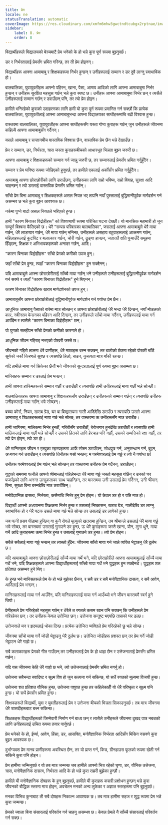 ```yaml
---
title: प्रेम
locale: ne
statusTranslation: automatic
coverImage: https://res.cloudinary.com/xmfm6mhw3gwctndtcubgx2rptnae/image/upload/v1740337243/small_cover_educacion_fundamental_a051170f1c.webp
sidebar:
    label: 8. प्रेम
    order: 8
---
```

विद्यार्थीहरूले विद्यालयको बेञ्चबाटै प्रेम भनेको के हो भन्ने कुरा पूर्ण रूपमा बुझ्नुपर्छ।

डर र निर्भरतालाई प्रेमसँग भ्रमित गरिन्छ, तर ती प्रेम होइनन्।

विद्यार्थीहरू आफ्ना आमाबाबु र शिक्षकहरूमा निर्भर हुन्छन् र उनीहरूलाई सम्मान र डर दुवै लाग्नु स्वाभाविक हो।

बालबालिका, युवायुवतीहरू आफ्नो पहिरन, खाना, पैसा, आश्रय आदिको लागि आफ्ना आमाबाबुमा निर्भर हुन्छन् र उनीहरू सुरक्षित महसुस गर्छन् भन्ने कुरा स्पष्ट छ। उनीहरू आफ्ना आमाबाबुमा निर्भर छन् र त्यसैले उनीहरूलाई सम्मान गर्छन् र डराउँछन् पनि, तर त्यो प्रेम होइन।

हामीले भनिरहेको कुराको उदाहरणका लागि हामी यो कुरा पूर्ण रूपमा प्रमाणित गर्न सक्छौं कि प्रत्येक बालबालिका, युवायुवतीलाई आफ्ना आमाबाबुभन्दा आफ्ना विद्यालयका साथीहरूमाथि बढी विश्वास हुन्छ।

वास्तवमा बालबालिका, युवायुवतीहरू आफ्ना साथीहरूसँग यस्ता गोप्य कुराहरू गर्छन् जुन उनीहरूले जीवनमा कहिल्यै आफ्ना आमाबाबुसँग गर्दैनन्।

यसले आमाबाबु र सन्तानबीच वास्तविक विश्वास छैन, वास्तविक प्रेम छैन भन्ने देखाउँछ।

प्रेम र सम्मान, डर, निर्भरता, त्रास जस्ता कुराहरूबीचको आधारभूत भिन्नता बुझ्न जरुरी छ।

आफ्ना आमाबाबु र शिक्षकहरूको सम्मान गर्न जान्नु जरुरी छ, तर सम्मानलाई प्रेमसँग भ्रमित गर्नुहुँदैन।

सम्मान र प्रेम घनिष्ठ रूपमा जोडिएको हुनुपर्छ, तर हामीले एकलाई अर्कोसँग भ्रमित गर्नुहुँदैन।

आमाबाबु आफ्ना छोराछोरीको लागि डराउँछन्, उनीहरूका लागि राम्रो भविष्य, राम्रो विवाह, सुरक्षा आदि चाहन्छन् र त्यो डरलाई वास्तविक प्रेमसँग भ्रमित गर्छन्।

साँचो प्रेम बिना आमाबाबु र शिक्षकहरूले असल नियत भए तापनि नयाँ पुस्तालाई बुद्धिमानीपूर्वक मार्गदर्शन गर्न असम्भव छ भन्ने कुरा बुझ्न आवश्यक छ।

नर्कमा पुग्ने बाटो असल नियतले भरिएको हुन्छ।

हामी "कारण बिनाका विद्रोहीहरू" को विश्वव्यापी रूपमा परिचित घटना देख्छौं। यो मानसिक महामारी हो जुन सम्पूर्ण विश्वमा फैलिएको छ। धेरै "सम्पन्न परिवारका बालबालिका", जसलाई आफ्ना आमाबाबुले धेरै माया गर्छन्, धेरै लाडप्यार गर्छन्, धेरै माया गर्छन् भनिन्छ, उनीहरूले असहाय बटुवाहरूलाई आक्रमण गर्छन्, महिलाहरूलाई कुटपिट र बलात्कार गर्छन्, चोरी गर्छन्, ढुङ्गा हान्छन्, जताततै क्षति पुर्‍याउँदै समूहमा हिँड्छन्, शिक्षक र अभिभावकहरूको अनादर गर्छन्, आदि।

"कारण बिनाका विद्रोहीहरू" साँचो प्रेमको कमीको उपज हुन्।

जहाँ साँचो प्रेम हुन्छ, त्यहाँ "कारण बिनाका विद्रोहीहरू" हुन सक्दैनन्।

यदि आमाबाबुले आफ्ना छोराछोरीलाई साँच्चै माया गर्छन् भने उनीहरूले उनीहरूलाई बुद्धिमानीपूर्वक मार्गदर्शन गर्न सक्थे र त्यहाँ "कारण बिनाका विद्रोहीहरू" हुने थिएनन्।

कारण बिनाका विद्रोहीहरू खराब मार्गदर्शनको उपज हुन्।

आमाबाबुसँग आफ्ना छोराछोरीलाई बुद्धिमानीपूर्वक मार्गदर्शन गर्न पर्याप्त प्रेम छैन।

आधुनिक आमाबाबु पैसाको बारेमा मात्र सोच्छन् र आफ्ना छोराछोरीलाई धेरै भन्दा धेरै दिन्छन्, नयाँ मोडलको कार, नवीनतम फेसनका पहिरन आदि दिन्छन्, तर उनीहरूले साँचो माया गर्दैनन्, उनीहरूलाई माया गर्न आउँदैन र त्यसैले "कारण बिनाका विद्रोहीहरू" छन्।

यो युगको सतहीपन साँचो प्रेमको कमीको कारणले हो।

आधुनिक जीवन गहिराइ नभएको पोखरी जस्तै छ।

जीवनको गहिरो तालमा धेरै प्राणीहरू, धेरै माछाहरू बस्न सक्छन्, तर बाटोको छेउमा रहेको पोखरी चाँडै सूर्यको चर्को किरणले सुक्छ र त्यसपछि हिलो, सडन, कुरूपता मात्र बाँकी रहन्छ।

यदि हामीले माया गर्न सिकेका छैनौं भने जीवनको सुन्दरतालाई पूर्ण रूपमा बुझ्न असम्भव छ।

मानिसहरू सम्मान र डरलाई प्रेम भन्छन्।

हामी आफ्ना हाकिमहरूको सम्मान गर्छौं र डराउँछौं र त्यसपछि हामी उनीहरूलाई माया गर्छौं भन्ने सोच्छौं।

बालबालिकाहरू आफ्ना आमाबाबु र शिक्षकहरूसँग डराउँछन् र उनीहरूको सम्मान गर्छन् र त्यसपछि उनीहरू उनीहरूलाई माया गर्छन् भन्ने सोच्छन्।

बच्चा कोर्रा, नियम, खराब ग्रेड, घर वा विद्यालयमा गाली आदिदेखि डराउँछ र त्यसपछि उसले आफ्ना आमाबाबु र शिक्षकहरूलाई माया गर्छ भन्ने सोच्छ, तर वास्तवमा ऊ उनीहरूसँग मात्र डराउँछ।

हामी जागिरमा, मालिकमा निर्भर हुन्छौं, गरिबीसँग डराउँछौं, बेरोजगार हुनदेखि डराउँछौं र त्यसपछि हामी मालिकलाई माया गर्छौं भन्ने सोच्छौं र उसको हितको लागि हेरचाह पनि गर्छौं, उसको सम्पत्तिको रक्षा गर्छौं, तर त्यो प्रेम होइन, त्यो डर हो।

धेरै मानिसहरू जीवन र मृत्युका रहस्यहरूमा आफैं सोच्न डराउँछन्, सोधपुछ गर्न, अनुसन्धान गर्न, बुझ्न, अध्ययन गर्न डराउँछन् र त्यसपछि तिनीहरू यसो भन्छन्: म परमेश्वरलाई प्रेम गर्छु र त्यो नै पर्याप्त छ!

उनीहरू परमेश्वरलाई प्रेम गर्छन् भन्ने सोच्छन् तर वास्तवमा उनीहरू प्रेम गर्दैनन्, डराउँछन्।

युद्धको समयमा पत्नीले आफ्नो श्रीमान्लाई पहिलेभन्दा धेरै माया गर्छु जस्तो महसुस गर्छिन् र उनको घर फर्काइको लागि अनन्त उत्सुकताका साथ चाहन्छिन्, तर वास्तवमा उनी उसलाई प्रेम गर्दिनन्, उनी श्रीमान् बिना, सुरक्षा बिना बस्नदेखि मात्र डराउँछिन्।

मनोवैज्ञानिक दासत्व, निर्भरता, कसैमाथि निर्भर हुनु प्रेम होइन। यो केवल डर हो र यति मात्र हो।

विद्यार्थी आफ्नो अध्ययनमा शिक्षकमा निर्भर हुन्छ र उसलाई निष्कासन, खराब ग्रेड, गालीदेखि डर लाग्नु स्वाभाविक हो र धेरै पटक उसले माया गर्छ भन्ने सोच्छ तर उसलाई डर लागेको हुन्छ।

जब पत्नी प्रसव पीडामा हुन्छिन् वा कुनै रोगले मृत्युको खतरामा हुन्छिन्, तब श्रीमान्ले उसलाई धेरै माया गर्छु भन्ने सोच्छ, तर वास्तवमा उसलाई गुमाउने डर हुन्छ, ऊ धेरै कुराहरूमा जस्तै खाना, यौन, लुगा धुने, माया गर्ने आदि कुराहरूमा ऊमा निर्भर हुन्छ र उसलाई गुमाउने डर हुन्छ। त्यो प्रेम होइन।

सबैले सबैलाई माया गर्छु भन्छन् तर त्यस्तो हुँदैन: जीवनमा साँचो माया गर्न जान्ने व्यक्ति भेट्टाउनु धेरै दुर्लभ छ।

यदि आमाबाबुले आफ्ना छोराछोरीलाई साँच्चै माया गर्थे भने, यदि छोराछोरीले आफ्ना आमाबाबुलाई साँच्चै माया गर्थे भने, यदि शिक्षकहरूले आफ्ना विद्यार्थीहरूलाई साँच्चै माया गर्थे भने युद्धहरू हुन सक्दैनथे। युद्धहरू शत प्रतिशत असम्भव हुने थिए।

के हुन्छ भने मानिसहरूले प्रेम के हो भन्ने बुझेका छैनन्, र सबै डर र सबै मनोवैज्ञानिक दासत्व, र सबै आवेग, आदिलाई प्रेम भन्छन्।

मानिसहरूलाई माया गर्न आउँदैन, यदि मानिसहरूलाई माया गर्न आउँथ्यो भने जीवन वास्तवमै स्वर्ग हुने थियो।

प्रेमीहरूले प्रेम गरिरहेको महसुस गर्छन् र धेरैले त रगतले कसम खान पनि सक्छन् कि उनीहरूले प्रेम गरिरहेका छन्। तर उनीहरू केवल उत्तेजित छन्। उत्तेजना सन्तुष्ट भएपछि तासको घर ढल्छ।

उत्तेजनाले मन र हृदयलाई धोका दिन्छ। प्रत्येक उत्तेजित व्यक्तिले प्रेम गरिरहेको छु भन्ने सोच्छ।

जीवनमा साँचो माया गर्ने जोडी भेट्टाउनु धेरै दुर्लभ छ। उत्तेजित जोडीहरू प्रशस्त छन् तर प्रेम गर्ने जोडी भेट्टाउन धेरै गाह्रो छ।

सबै कलाकारहरू प्रेमको गीत गाउँछन् तर उनीहरूलाई प्रेम के हो थाहा छैन र उत्तेजनालाई प्रेमसँग भ्रमित गर्छन्।

यदि यस जीवनमा केहि धेरै गाह्रो छ भने, त्यो उत्तेजनालाई प्रेमसँग भ्रमित नगर्नु हो।

उत्तेजना सबैभन्दा स्वादिष्ट र सूक्ष्म विष हो जुन कल्पना गर्न सकिन्छ, यो सधैं रगतको मूल्यमा विजयी हुन्छ।

उत्तेजना शत प्रतिशत यौनिक हुन्छ, उत्तेजना पशुवत हुन्छ तर कहिलेकाहीँ यो धेरै परिष्कृत र सूक्ष्म पनि हुन्छ। यो सधैं प्रेमसँग भ्रमित हुन्छ।

शिक्षकहरूले विद्यार्थी, युवा र युवतीहरूलाई प्रेम र उत्तेजना बीचको भिन्नता सिकाउनुपर्छ। तब मात्र जीवनमा धेरै त्रासदीहरूबाट बच्न सकिन्छ।

शिक्षकहरू विद्यार्थीहरूको जिम्मेवारी निर्माण गर्न बाध्य छन् र त्यसैले उनीहरूले जीवनमा दुखद पात्र नबन्नको लागि उनीहरूलाई उचित रूपमा तयार पार्नुपर्छ।

प्रेम भनेको के हो, ईर्ष्या, आवेग, हिंसा, डर, आसक्ति, मनोवैज्ञानिक निर्भरता आदिसँग मिसिन नसक्ने कुरा बुझ्न आवश्यक छ।

दुर्भाग्यवश प्रेम मानव प्राणीहरूमा अवस्थित छैन, तर यो प्राप्त गर्न, किन्न, ग्रीनहाउस फूलको रूपमा खेती गर्न सकिने कुरा पनि होइन।

प्रेम हामीमा जन्मिनुपर्छ र यो तब मात्र जन्मन्छ जब हामीले आफ्नो भित्र रहेको घृणा, डर, यौनिक उत्तेजना, त्रास, मनोवैज्ञानिक दासत्व, निर्भरता आदि के हो भन्ने कुरा राम्ररी बुझेका हुन्छौं।

हामीले यी मनोवैज्ञानिक दोषहरू के हुन् बुझ्नुपर्छ, हामीले यी कुराहरू कसरी प्रशोधन हुन्छन् भन्ने कुरा जीवनको बौद्धिक स्तरमा मात्र होइन, अवचेतन मनको अन्य लुकेका र अज्ञात स्तरहरूमा पनि बुझ्नुपर्छ।

मनका विभिन्न कुनाबाट ती सबै दोषहरू निकाल्न आवश्यक छ। तब मात्र हामीमा सहज र शुद्ध रूपमा प्रेम भन्ने कुरा जन्मन्छ।

प्रेमको ज्वाला बिना संसारलाई परिवर्तन गर्न चाहनु असम्भव छ। केवल प्रेमले नै साँच्चै संसारलाई परिवर्तन गर्न सक्छ।

